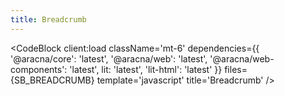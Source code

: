 ```yaml
---
title: Breadcrumb
---
```



<BreadcrumbComponentBlock client:load />

<CodeBlock
  client:load
  className='mt-6'
  dependencies={{
    '@aracna/core': 'latest',
    '@aracna/web': 'latest',
    '@aracna/web-components': 'latest',
    lit: 'latest',
    'lit-html': 'latest'
  }}
  files={SB_BREADCRUMB}
  template='javascript'
  title='Breadcrumb'
/>
